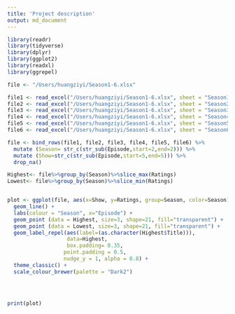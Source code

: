 ```yaml
---
title: 'Project description'
output: md_document
---
```

```r
library(readr)
library(tidyverse)
library(dplyr)
library(ggplot2)
library(readxl)
library(ggrepel)

file <- "/Users/huangziyi/Season1-6.xlsx"

file1 <- read_excel("/Users/huangziyi/Season1-6.xlsx", sheet = "Season1") %>% select("Episode", "Ratings", "Title")
file2 <- read_excel("/Users/huangziyi/Season1-6.xlsx", sheet = "Season2") %>%select("Episode", "Ratings", "Title")
file3 <- read_excel("/Users/huangziyi/Season1-6.xlsx", sheet = "Season3") %>% select("Episode", "Ratings", "Title")
file4 <- read_excel("/Users/huangziyi/Season1-6.xlsx", sheet = "Season4") %>%select("Episode", "Ratings", "Title")
file5 <- read_excel("/Users/huangziyi/Season1-6.xlsx", sheet = "Season5") %>%select("Episode", "Ratings", "Title")
file6 <- read_excel("/Users/huangziyi/Season1-6.xlsx", sheet = "Season6") %>% select("Episode", "Ratings", "Title")

file <- bind_rows(file1, file2, file3, file4, file5, file6) %>%
  mutate (Season= str_c(str_sub(Episode,start=2,end=2))) %>%
  mutate (Show=str_c(str_sub(Episode,start=5,end=5))) %>%
  drop_na()

Highest<- file%>%group_by(Season)%>%slice_max(Ratings)
Lowest<- file%>%group_by(Season)%>%slice_min(Ratings)


plot <- ggplot(file, aes(x=Show, y=Ratings, group=Season, color=Season))+
  geom_line() +
  labs(colour = "Season", x="Episode") +
  geom_point (data = Highest, size=3, shape=21, fill="transparent") +
  geom_point (data = Lowest, size=3, shape=21, fill="transparent") +
  geom_label_repel(aes(label=(as.character(Highest$Title))),
                   data=Highest,
                   box.padding= 0.35, 
                  point.padding = 0.5,
                  nudge_y = 1, alpha = 0.8) +
  theme_classic() +
  scale_colour_brewer(palette = "Dark2")
                 



print(plot)
```
